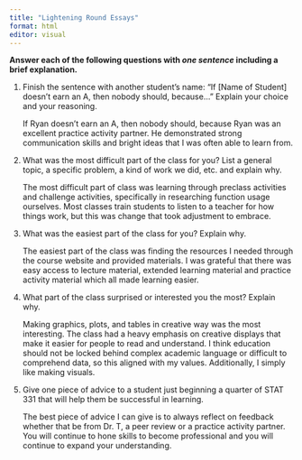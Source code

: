 ```yaml
---
title: "Lightening Round Essays"
format: html
editor: visual
---
```


**Answer each of the following questions with *one sentence* including a brief explanation.**

1.  Finish the sentence with another student’s name: "If \[Name of Student\] doesn’t earn an A, then nobody should, because..." Explain your choice and your reasoning.

    If Ryan doesn’t earn an A, then nobody should, because Ryan was an excellent practice activity partner. He demonstrated strong communication skills and bright ideas that I was often able to learn from.

1.  What was the most difficult part of the class for you? List a general topic, a specific problem, a kind of work we did, etc. and explain why.

    The most difficult part of class was learning through preclass activities and challenge activities, specifically in researching function usage ourselves. Most classes train students to listen to a teacher for how things work, but this was change that took adjustment to embrace.

2.  What was the easiest part of the class for you? Explain why.

    The easiest part of the class was finding the resources I needed through the course website and provided materials. I was grateful that there was easy access to lecture material, extended learning material and practice activity material which all made learning easier.

3.  What part of the class surprised or interested you the most? Explain why.

    Making graphics, plots, and tables in creative way was the most interesting. The class had a heavy emphasis on creative displays that make it easier for people to read and understand. I think education should not be locked behind complex academic language or difficult to comprehend data, so this aligned with my values. Additionally, I simply like making visuals.

4.  Give one piece of advice to a student just beginning a quarter of STAT 331 that will help them be successful in learning.

    The best piece of advice I can give is to always reflect on feedback whether that be from Dr. T, a peer review or a practice activity partner. You will continue to hone skills to become professional and you will continue to expand your understanding.
